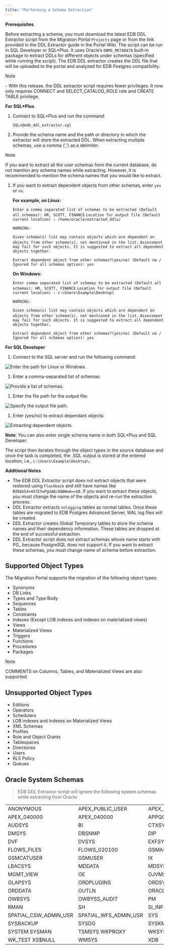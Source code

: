 ```yaml
---
title: "Performing a Schema Extraction"
---
```


<div id="mp_schema_extraction" class="registered_link"></div>


**Prerequisites**

Before extracting a schema, you must download the latest EDB DDL Extractor script from the Migration Portal `Projects` page or from the link provided in the DDL Extractor guide in the Portal Wiki. The script can be run in SQL Developer or SQL\*Plus. It uses Oracle’s `DBMS_METADATA` built-in package to extract DDLs for different objects under schemas (specified while running the script). The EDB DDL extractor creates the DDL file that will be uploaded to the portal and analyzed for EDB Postgres compatibility.

<div class="note">

<div class="title">

Note

</div>

\- With this release, the DDL extractor script requires fewer privileges. It now only requires <span class="title-ref">CONNECT</span> and <span class="title-ref">SELECT\_CATALOG\_ROLE</span> role and <span class="title-ref">CREATE TABLE</span> privilege.

</div>

**For SQL\*Plus**

1.  Connect to SQL\*Plus and run the command:

    `SQL>@edb_ddl_extractor.sql`

2.  Provide the schema name and the path or directory in which the extractor will store the extracted DDL. When extracting multiple schemas, use a comma (‘,’) as a delimiter.

<div class="note">

<div class="title">

Note

</div>

If you want to extract all the user schemas from the current database, do not mention any schema names while extracting. However, it is recommended to mention the schema names that you would like to extract.

</div>

1.  If you want to extract dependent objects from other schemas, enter `yes` or `no`.

    **For example, on Linux:**

    `Enter a comma separated list of schemas to be extracted (Default all schemas): HR, SCOTT, FINANCE` `Location for output file (Default current location) : /home/oracle/extracted_ddls/`

    `WARNING:`

    `Given schema(s) list may contain objects which are dependent on objects from other schema(s), not mentioned in the list.` `Assessment may fail for such objects. It is suggested to extract all dependent objects together.`

    `Extract dependent object from other schemas?(yes/no) (Default no / Ignored for all schemas option): yes`

    **On Windows:**

    `Enter comma separated list of schemas to be extracted (Default all schemas): HR, SCOTT, FINANCE` `Location for output file (Default current location) : c:\Users\Example\Desktop\`

    `WARNING:`

    `Given schema(s) list may contain objects which are dependent on objects from other schema(s), not mentioned in the list.` `Assessment may fail for such objects. It is suggested to extract all dependent objects together.`

    `Extract dependent object from other schemas?(yes/no) (Default no / Ignored for all schemas option): yes`

**For SQL Developer**

1.  Connect to the SQL server and run the following command:

![Enter the path for Linux or Windows.](../images/mp_schema_extraction_paths.png)

1.  Enter a comma-separated list of schemas:

![Provide a list of schemas.](../images/mp_schema_extraction_list.png)

1.  Enter the file path for the output file:

![Specify the output file path.](../images/mp_schema_extraction_target.png)

1.  Enter (yes/no) to extract dependant objects:

![Extracting dependent objects.](../images/mp_schema_dependent_objects.png)

**Note**: You can also enter single schema name in both SQL\*Plus and SQL Developer.

The script then iterates through the object types in the source database and once the task is completed, the .SQL output is stored at the entered location, i.e., `c:\Users\Example\Desktop\`.

**Additional Notes**

-   The EDB DDL Extractor script does not extract objects that were restored using `Flashback` and still have names like `BIN$b54+4XlEYwPgUAB/AQBWwA==$0`. If you want to extract these objects, you must change the name of the objects and re-run the extraction process.
-   DDL Extractor extracts `nologging` tables as normal tables. Once these tables are migrated to EDB Postgres Advanced Server, WAL log files will be created.
-   DDL Extractor creates Global Temporary tables to store the schema names and their dependency information. These tables are dropped at the end of successful extraction.
-   DDL Extractor script does not extract schemas whose name starts with <span class="title-ref">PG\_</span> because PostgreSQL does not support it. If you want to extract these schemas, you must change name of schema before extraction.





## Supported Object Types

The Migration Portal supports the migration of the following object types:

-   Synonyms
-   DB Links
-   Types and Type Body
-   Sequences
-   Tables
-   Constraints
-   Indexes (Except LOB indexes and indexes on materialized views)
-   Views
-   Materialized Views
-   Triggers
-   Functions
-   Procedures
-   Packages

<div class="note">

<div class="title">

Note

</div>

COMMENTS on Columns, Tables, and Materialized Views are also supported.

</div>

## Unsupported Object Types

-   Editions
-   Operators
-   Schedulers
-   LOB indexes and Indexes on Materialized Views
-   XML Schemas
-   Profiles
-   Role and Object Grants
-   Tablespaces
-   Directories
-   Users
-   RLS Policy
-   Queues

## Oracle System Schemas

> EDB DDL Extractor script will ignore the following system schemas while extracting from Oracle:

|                          |                          |                      |
|--------------------------|--------------------------|----------------------|
| ANONYMOUS                | APEX\_PUBLIC\_USER       | APEX\_030200         |
| APEX\_040000             | APEX\_040000             | APPQOSSYS            |
| AUDSYS                   | BI                       | CTXSYS               |
| DMSYS                    | DBSNMP                   | DIP                  |
| DVF                      | DVSYS                    | EXFSYS               |
| FLOWS\_FILES             | FLOWS\_020100            | GSMADMIN\_INTERNAL   |
| GSMCATUSER               | GSMUSER                  | IX                   |
| LBACSYS                  | MDDATA                   | MDSYS                |
| MGMT\_VIEW               | OE                       | OJVMSYS              |
| OLAPSYS                  | ORDPLUGINS               | ORDSYS               |
| ORDDATA                  | OUTLN                    | ORACLE\_OCM          |
| OWBSYS                   | OWBYSS\_AUDIT            | PM                   |
| RMAN                     | SH                       | SI\_INFORMTN\_SCHEMA |
| SPATIAL\_CSW\_ADMIN\_USR | SPATIAL\_WFS\_ADMIN\_USR | SYS                  |
| SYSBACKUP                | SYSDG                    | SYSKM                |
| SYSTEM SYSMAN            | TSMSYS WKPROXY           | WKSYS                |
| WK\_TEST XS$NULL         | WMSYS                    | XDB                  |
